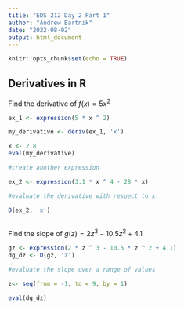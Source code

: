```yaml
---
title: "EDS 212 Day 2 Part 1"
author: "Andrew Bartnik"
date: "2022-08-02"
output: html_document
---
```


```r
knitr::opts_chunk$set(echo = TRUE)
```

## Derivatives in R

Find the derivative of $f(x) = 5x^2$

```r
ex_1 <- expression(5 * x ^ 2)

my_derivative <- deriv(ex_1, 'x')

x <- 2.8
eval(my_derivative)

#create another expression

ex_2 <- expression(3.1 * x ^ 4 - 28 * x)

#evaluate the derivative with respect to x:

D(ex_2, 'x')
  
```

Find the slope of $g(z) = 2z^3-10.5z^2+4.1$


```r
gz <- expression(2 * z ^ 3 - 10.5 * z ^ 2 + 4.1)
dg_dz <- D(gz, 'z')

#evaluate the slope over a range of values

z<- seq(from = -1, to = 9, by = 1)

eval(dg_dz)
```



